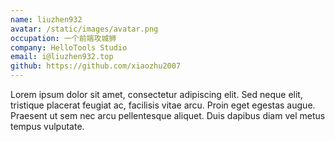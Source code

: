 ```yaml
---
name: liuzhen932
avatar: /static/images/avatar.png
occupation: 一个前端攻城狮
company: HelloTools Studio
email: i@liuzhen932.top
github: https://github.com/xiaozhu2007
---
```


Lorem ipsum dolor sit amet, consectetur adipiscing elit. Sed neque elit, tristique placerat feugiat ac, facilisis vitae arcu. Proin eget egestas augue. Praesent ut sem nec arcu pellentesque aliquet. Duis dapibus diam vel metus tempus vulputate.
